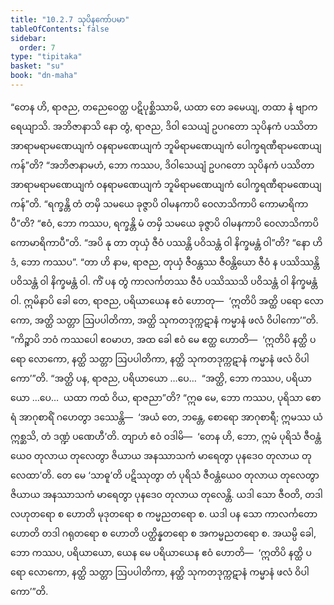 ```yaml
---
title: "10.2.7 သုပိနကော်ပမာ"
tableOfContents: false
sidebar:
  order: 7
type: "tipitaka"
basket: "su"
book: "dn-maha"
---
```



<DynamicBreadcrumb />

<Division number="422" book="dn-maha" e="ch" v="7" p="265">

<Paragraph number="1110" book="dn-maha">
“တေန ဟိ, ရာဇည, တညေဝေတ္ထ ပဋိပုစ္ဆိဿာမိ, ယထာ တေ ခမေယျ, တထာ နံ ဗျာကရေယျာသိ. အဘိဇာနာသိ နော တွံ, ရာဇည, ဒိဝါ သေယျံ ဥပဂတော သုပိနကံ ပဿိတာ အာရာမရာမဏေယျကံ ဝနရာမဏေယျကံ ဘူမိရာမဏေယျကံ ပေါက္ခရဏီရာမဏေယျကန်”တိ? “အဘိဇာနာမဟံ, ဘော ကဿပ, ဒိဝါသေယျံ ဥပဂတော သုပိနကံ ပဿိတာ အာရာမရာမဏေယျကံ ဝနရာမဏေယျကံ ဘူမိရာမဏေယျကံ ပေါက္ခရဏီရာမဏေယျကန်”တိ. “ရက္ခန္တိ တံ တမှိ သမယေ ခုဇ္ဇာပိ ဝါမနကာပိ ဝေလာသိကာပိ ကောမာရိကာပီ”တိ? “ဧဝံ, ဘော ကဿပ, ရက္ခန္တိ မံ တမှိ သမယေ ခုဇ္ဇာပိ ဝါမနကာပိ ဝေလာသိကာပိ ကောမာရိကာပီ”တိ. “အပိ နု တာ တုယှံ ဇီဝံ ပဿန္တိ ပဝိသန္တံ ဝါ နိက္ခမန္တံ ဝါ”တိ? “နော ဟိဒံ, ဘော ကဿပ”. “တာ ဟိ နာမ, ရာဇည, တုယှံ ဇီဝန္တဿ ဇီဝန္တိယော ဇီဝံ န ပဿိဿန္တိ ပဝိသန္တံ ဝါ နိက္ခမန္တံ ဝါ. ကိံ ပန တွံ ကာလင်္ကတဿ ဇီဝံ ပဿိဿသိ ပဝိသန္တံ ဝါ နိက္ခမန္တံ ဝါ. ဣမိနာပိ ခေါ တေ, ရာဇည, ပရိယာယေန ဧဝံ ဟောတု—  ‘ဣတိပိ အတ္ထိ ပရော လောကော, အတ္ထိ သတ္တာ ဩပပါတိကာ, အတ္ထိ သုကတဒုက္ကဋာနံ ကမ္မာနံ ဖလံ ဝိပါကော’”တိ.
</Paragraph>

</Division>
<Division number="423" book="dn-maha" e="ch" v="7" p="266">

<Paragraph number="1111" book="dn-maha">
“ကိဉ္စာပိ ဘဝံ ကဿပေါ ဧဝမာဟ, အထ ခေါ ဧဝံ မေ ဧတ္ထ ဟောတိ—  ‘ဣတိပိ နတ္ထိ ပရော လောကော, နတ္ထိ သတ္တာ ဩပပါတိကာ, နတ္ထိ သုကတဒုက္ကဋာနံ ကမ္မာနံ ဖလံ ဝိပါကော’”တိ. “အတ္ထိ ပန, ရာဇည, ပရိယာယော …ပေ…  “အတ္ထိ, ဘော ကဿပ, ပရိယာယော …ပေ…  ယထာ ကထံ ဝိယ, ရာဇညာ”တိ? “ဣဓ မေ, ဘော ကဿပ, ပုရိသာ စောရံ အာဂုစာရိံ ဂဟေတွာ ဒဿေန္တိ—  ‘အယံ တေ, ဘန္တေ, စောရော အာဂုစာရီ; ဣမဿ ယံ ဣစ္ဆသိ, တံ ဒဏ္ဍံ ပဏေဟီ’တိ. တျာဟံ ဧဝံ ဝဒါမိ—  ‘တေန ဟိ, ဘော, ဣမံ ပုရိသံ ဇီဝန္တံယေဝ တုလာယ တုလေတွာ ဇိယာယ အနဿာသကံ မာရေတွာ ပုနဒေဝ တုလာယ တုလေထာ’တိ. တေ မေ ‘သာဓူ’တိ ပဋိဿုတွာ တံ ပုရိသံ ဇီဝန္တံယေဝ တုလာယ တုလေတွာ ဇိယာယ အနဿာသကံ မာရေတွာ ပုနဒေဝ တုလာယ တုလေန္တိ. ယဒါ သော ဇီဝတိ, တဒါ လဟုတရော စ ဟောတိ မုဒုတရော စ ကမ္မညတရော စ. ယဒါ ပန သော ကာလင်္ကတော ဟောတိ တဒါ ဂရုတရော စ ဟောတိ ပတ္ထိန္နတရော စ အကမ္မညတရော စ. အယမ္ပိ ခေါ, ဘော ကဿပ, ပရိယာယော, ယေန မေ ပရိယာယေန ဧဝံ ဟောတိ—  ‘ဣတိပိ နတ္ထိ ပရော လောကော, နတ္ထိ သတ္တာ ဩပပါတိကာ, နတ္ထိ သုကတဒုက္ကဋာနံ ကမ္မာနံ ဖလံ ဝိပါကော’”တိ.
</Paragraph>
</Division>